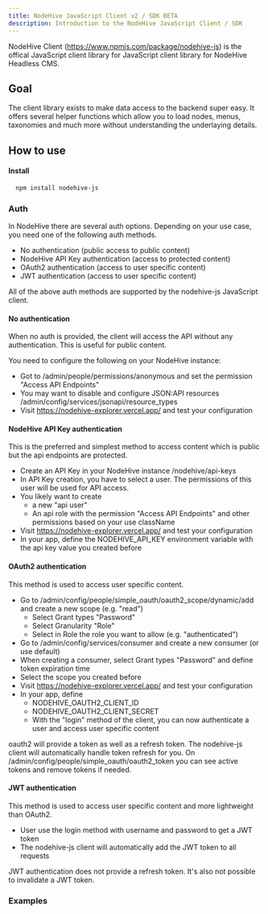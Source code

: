 ```yaml
---
title: NodeHive JavaScript Client v2 / SDK BETA
description: Introduction to the NodeHive JavaScript Client / SDK
---
```


NodeHive Client (https://www.npmjs.com/package/nodehive-js) is the offical JavaScript client library for JavaScript client library for NodeHive Headless CMS.

## Goal

The client library exists to make data access to the backend super easy. It offers several helper functions which allow you to load nodes, menus, taxonomies and much more without understanding the underlaying details.

## How to use

#### Install

```bash
  npm install nodehive-js
```

### Auth

In NodeHive there are several auth options. Depending on your use case, you need one of the following auth methods.

- No authentication (public access to public content)
- NodeHive API Key authentication (access to protected content)
- OAuth2 authentication (access to user specific content)
- JWT authentication (access to user specific content)

All of the above auth methods are supported by the nodehive-js JavaScript client.

#### No authentication

When no auth is provided, the client will access the API without any authentication. This is useful for public content.

You need to configure the following on your NodeHive instance:
- Got to /admin/people/permissions/anonymous and set the permission "Access API Endpoints"
- You may want to disable and configure JSON:API resources /admin/config/services/jsonapi/resource_types
- Visit https://nodehive-explorer.vercel.app/ and test your configuration

#### NodeHive API Key authentication

This is the preferred and simplest method to access content which is public but the api endpoints are protected.

- Create an API Key in your NodeHive instance /nodehive/api-keys
- In API Key creation, you have to select a user. The permissions of this user will be used for API access.
- You likely want to create
  - a new "api user"
  - An api role with the permission "Access API Endpoints" and other permissions based on your use className
- Visit https://nodehive-explorer.vercel.app/ and test your configuration
- In your app, define the NODEHIVE_API_KEY environment variable with the api key value you created before


#### OAuth2 authentication

This method is used to access user specific content.

- Go to /admin/config/people/simple_oauth/oauth2_scope/dynamic/add and create a new scope (e.g. "read")
  - Select Grant types "Password"
  - Select Granularity "Role"
  - Select in Role the role you want to allow (e.g. "authenticated")
- Go to /admin/config/services/consumer and create a new consumer (or use default)
- When creating a consumer, select Grant types "Password" and define token expiration time
- Select the scope you created before
- Visit https://nodehive-explorer.vercel.app/ and test your configuration
- In your app, define
  - NODEHIVE_OAUTH2_CLIENT_ID
  - NODEHIVE_OAUTH2_CLIENT_SECRET
  - With the "login" method of the client, you can now authenticate a user and access user specific content

oauth2 will provide a token as well as a refresh token. The nodehive-js client will automatically handle token refresh for you. On /admin/config/people/simple_oauth/oauth2_token you can see active tokens and remove tokens if needed.

#### JWT authentication

This method is used to access user specific content and more lightweight than OAuth2.

- User use the login method with username and password to get a JWT token
- The nodehive-js client will automatically add the JWT token to all requests

JWT authentication does not provide a refresh token. It's also not possible to invalidate a JWT token. 


### Examples
```js
```